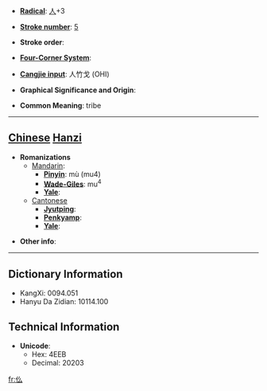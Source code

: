 * '''[[Wiktionary:Chinese radical index| Radical]]''': [[Wiktionary:Chinese radical index 人|人]]+3

* '''[[Wiktionary:Chinese total strokes index|Stroke number]]''': [[Wiktionary:Chinese total strokes index 5|5]]

* '''Stroke order''': 

* '''[[Wiktionary:Chinese four corner index|Four-Corner System]]''': 

* '''[[Wiktionary:Chinese Cangjie index|Cangjie input]]''': 人竹戈 (OHI)

* '''Graphical Significance and Origin''': 

* '''Common Meaning''': tribe

----

== [[Chinese]] [[Hanzi]] ==

* '''Romanizations'''
** [[Mandarin]]:
*** '''[[Pinyin]]''': mù (mu4)
*** '''[[Wade-Giles]]''': mu<sup>4</sup>
*** '''[[Yale]]''': 
**[[Cantonese]]
***'''[[Jyutping]]''':
***'''[[Penkyamp]]''': 
***'''[[Yale]]''': 

* '''Other info''': 

----

== Dictionary Information ==

* KangXi: 0094.051
* Hanyu Da Zidian: 10114.100

== Technical Information ==

* '''Unicode''':
** Hex: 4EEB
** Decimal: 20203

[[fr:仫]]